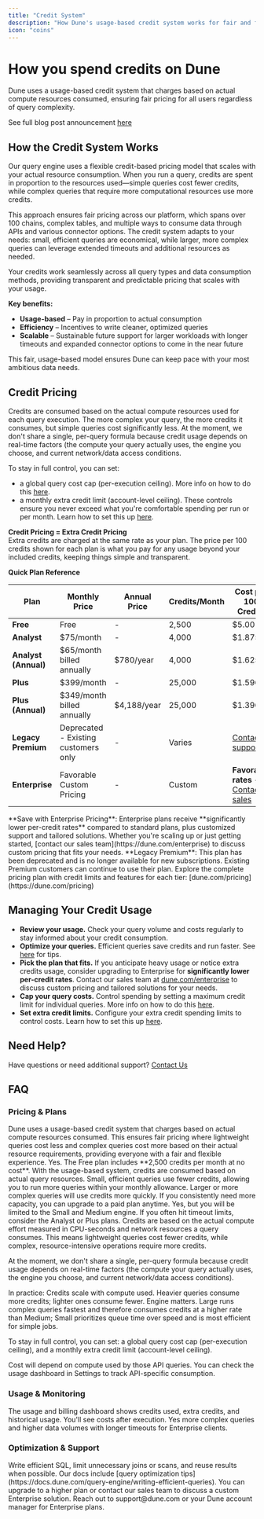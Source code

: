 ```yaml
---
title: "Credit System"
description: "How Dune's usage-based credit system works for fair and flexible querying"
icon: "coins"
---
```


# How you spend credits on Dune

Dune uses a usage-based credit system that charges based on actual compute resources consumed, ensuring fair pricing for all users regardless of query complexity.

See full blog post announcement [here](https://dune.com/blog/credits-changing)

## How the Credit System Works

Our query engine uses a flexible credit-based pricing model that scales with your actual resource consumption. When you run a query, credits are spent in proportion to the resources used—simple queries cost fewer credits, while complex queries that require more computational resources use more credits.

This approach ensures fair pricing across our platform, which spans over 100 chains, complex tables, and multiple ways to consume data through APIs and various connector options. The credit system adapts to your needs: small, efficient queries are economical, while larger, more complex queries can leverage extended timeouts and additional resources as needed.

Your credits work seamlessly across all query types and data consumption methods, providing transparent and predictable pricing that scales with your usage.

**Key benefits:**

- **Usage-based** – Pay in proportion to actual consumption
- **Efficiency** – Incentives to write cleaner, optimized queries  
- **Scalable** – Sustainable future support for larger workloads with longer timeouts and expanded connector options to come in the near future

This fair, usage-based model ensures Dune can keep pace with your most ambitious data needs.

## Credit Pricing

Credits are consumed based on the actual compute resources used for each query execution. The more complex your query, the more credits it consumes, but simple queries cost significantly less. At the moment, we don't share a single, per-query formula because credit usage depends on real-time factors (the compute your query actually uses, the engine you choose, and current network/data access conditions.

To stay in full control, you can set:
- a global query cost cap (per-execution ceiling). More info on how to do this [here](https://app.arcade.software/share/C60r4u7ESOp5RXRuzbSN).
- a monthly extra credit limit (account-level ceiling).
These controls ensure you never exceed what you're comfortable spending per run or per month. Learn how to set this up [here](https://app.arcade.software/share/so8QGM4H4MU0OWRWhNe9).

**Credit Pricing = Extra Credit Pricing**  
Extra credits are charged at the same rate as your plan. The price per 100 credits shown for each plan is what you pay for any usage beyond your included credits, keeping things simple and transparent.


**Quick Plan Reference**

| Plan | Monthly Price | Annual Price | Credits/Month | Cost per 100 Credits |
|------|---------------|--------------|---------------|---------------------|
| **Free** | Free | - | 2,500 | $5.00 |
| **Analyst** | $75/month | - | 4,000 | $1.875 |
| **Analyst (Annual)** | $65/month billed annually | $780/year | 4,000 | $1.625 |
| **Plus** | $399/month | - | 25,000 | $1.596 |
| **Plus (Annual)** | $349/month billed annually | $4,188/year | 25,000 | $1.396 |
| **Legacy Premium** | Deprecated - Existing customers only | - | Varies | [Contact support](mailto:support@dune.com) |
| **Enterprise** | Favorable Custom Pricing | - | Custom | **Favorable rates** - [Contact sales](https://dune.com/enterprise) |

<Tip>
**Save with Enterprise Pricing**: Enterprise plans receive **significantly lower per-credit rates** compared to standard plans, plus customized support and tailored solutions. Whether you're scaling up or just getting started, [contact our sales team](https://dune.com/enterprise) to discuss custom pricing that fits your needs.
</Tip>

<Note>
**Legacy Premium**: This plan has been deprecated and is no longer available for new subscriptions. Existing Premium customers can continue to use their plan.
</Note>

<Info>
Explore the complete pricing plan with credit limits and features for each tier: [dune.com/pricing](https://dune.com/pricing)
</Info>

## Managing Your Credit Usage

- **Review your usage.** Check your query volume and costs regularly to stay informed about your credit consumption.
- **Optimize your queries.** Efficient queries save credits and run faster. See [here](https://docs.dune.com/query-engine/writing-efficient-queries) for tips.
- **Pick the plan that fits.** If you anticipate heavy usage or notice extra credits usage, consider upgrading to Enterprise for **significantly lower per-credit rates**. Contact our sales team at [dune.com/enterprise](http://dune.com/enterprise) to discuss custom pricing and tailored solutions for your needs.
- **Cap your query costs.** Control spending by setting a maximum credit limit for individual queries. More info on how to do this [here](https://app.arcade.software/share/C60r4u7ESOp5RXRuzbSN).
- **Set extra credit limits.** Configure your extra credit spending limits to control costs. Learn how to set this up [here](https://app.arcade.software/share/so8QGM4H4MU0OWRWhNe9).


## Need Help?

Have questions or need additional support? [Contact Us](mailto:support@dune.com)

## FAQ

### Pricing & Plans

<AccordionGroup>
  <Accordion title="How does Dune's credit system work?">
    Dune uses a usage-based credit system that charges based on actual compute resources consumed. This ensures fair pricing where lightweight queries cost less and complex queries cost more based on their actual resource requirements, providing everyone with a fair and flexible experience.
  </Accordion>

  <Accordion title="Is there a Free plan?">
    Yes. The Free plan includes **2,500 credits per month at no cost**. With the usage-based system, credits are consumed based on actual query resources. Small, efficient queries use fewer credits, allowing you to run more queries within your monthly allowance. Larger or more complex queries will use credits more quickly. If you consistently need more capacity, you can upgrade to a paid plan anytime.
  </Accordion>

  <Accordion title="Can I run bigger queries if I stay on a Free plan?">
    Yes, but you will be limited to the Small and Medium engine. If you often hit timeout limits, consider the Analyst or Plus plans.
  </Accordion>

  <Accordion title="How are credits calculated?">
    Credits are based on the actual compute effort measured in CPU-seconds and network resources a query consumes. This means lightweight queries cost fewer credits, while complex, resource-intensive operations require more credits.
    
At the moment, we don't share a single, per-query formula because credit usage depends on real-time factors (the compute your query actually uses, the engine you choose, and current network/data access conditions).

In practice:
Credits scale with compute used. Heavier queries consume more credits; lighter ones consume fewer.
Engine matters. Large runs complex queries fastest and therefore consumes credits at a higher rate than Medium; Small prioritizes queue time over speed and is most efficient for simple jobs.

To stay in full control, you can set:
a global query cost cap (per-execution ceiling), and
a monthly extra credit limit (account-level ceiling).
  </Accordion>

  <Accordion title="I run a lot of API queries. Will they cost more?">
    Cost will depend on compute used by those API queries. You can check the usage dashboard in Settings to track API-specific consumption.
  </Accordion>
</AccordionGroup>

### Usage & Monitoring

<AccordionGroup>
  <Accordion title="How can I monitor my credit consumption?">
    The usage and billing dashboard shows credits used, extra credits, and historical usage.
  </Accordion>

  <Accordion title="Will I see the cost before running a query?">
    You'll see costs after execution.
  </Accordion>

  <Accordion title="Can I run bigger queries now?">
    Yes more complex queries and higher data volumes with longer timeouts for Enterprise clients.
  </Accordion>
</AccordionGroup>

### Optimization & Support

<AccordionGroup>
  <Accordion title="How can I lower my credit usage?">
    Write efficient SQL, limit unnecessary joins or scans, and reuse results when possible. Our docs include [query optimization tips](https://docs.dune.com/query-engine/writing-efficient-queries).
  </Accordion>

  <Accordion title="What if I consistently exceed my plan credits?">
    You can upgrade to a higher plan or contact our sales team to discuss a custom Enterprise solution.
  </Accordion>

  <Accordion title="Who do I contact for help?">
    Reach out to support@dune.com or your Dune account manager for Enterprise plans.
  </Accordion>
</AccordionGroup>
